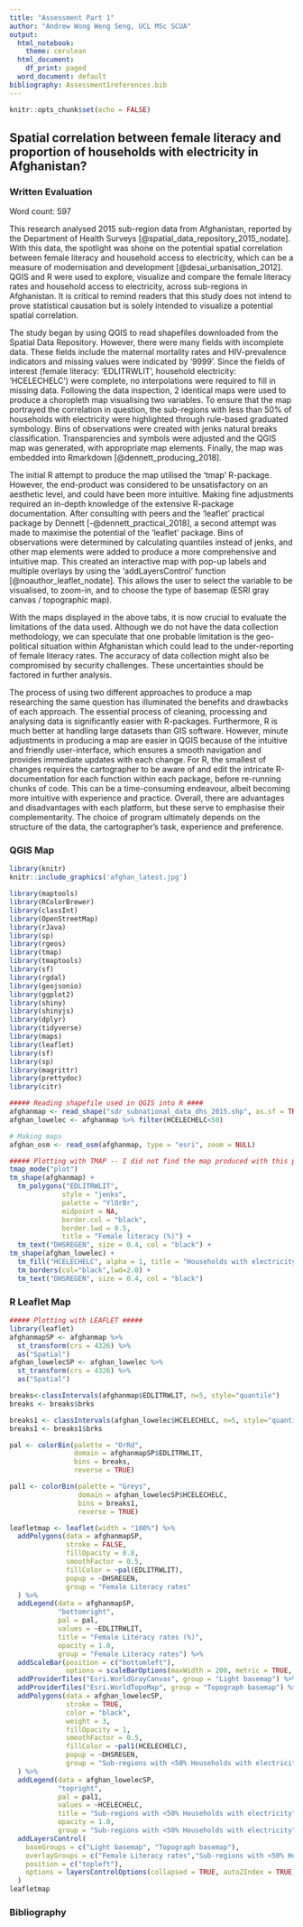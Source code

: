 ```yaml
---
title: "Assessment Part 1"
author: "Andrew Wong Weng Seng, UCL MSc SCUA"
output:
  html_notebook:
    theme: cerulean
  html_document:
    df_print: paged
  word_document: default
bibliography: Assessment1references.bib
---
```


```r
knitr::opts_chunk$set(echo = FALSE)
```

## Spatial correlation between female literacy and proportion of households with electricity in Afghanistan? {.tabset}

### Written Evaluation 

Word count: 597

This research analysed 2015 sub-region data from Afghanistan, reported by the Department of Health Surveys [@spatial_data_repository_2015_nodate]. With this data, the spotlight was shone on the potential spatial correlation between female literacy and household access to electricity, which can be a measure of modernisation and development [@desai_urbanisation_2012]. QGIS and R were used to explore, visualize and compare the female literacy rates and household access to electricity, across sub-regions in Afghanistan. It is critical to remind readers that this study does not intend to prove statistical causation but is solely intended to visualize a potential spatial correlation. 

The study began by using QGIS to read shapefiles downloaded from the Spatial Data Repository. However, there were many fields with incomplete data. These fields include the maternal mortality rates and HIV-prevalence indicators and missing values were indicated by ‘9999’. Since the fields of interest (female literacy: ‘EDLITRWLIT’, household electricity: ‘HCELECHELC’) were complete, no interpolations were required to fill in missing data. Following the data inspection, 2 identical maps were used to produce a choropleth map visualising two variables. To ensure that the map portrayed the correlation in question, the sub-regions with less than 50% of households with electricity were highlighted through rule-based graduated symbology. Bins of observations were created with jenks natural breaks classification. Transparencies and symbols were adjusted and the QGIS map was generated, with appropriate map elements. Finally, the map was embedded into Rmarkdown [@dennett_producing_2018].

The initial R attempt to produce the map utilised the ‘tmap’ R-package. However, the end-product was considered to be unsatisfactory on an aesthetic level, and could have been more intuitive. Making fine adjustments required an in-depth knowledge of the extensive R-package documentation. After consulting with peers and the ‘leaflet’ practical package by Dennett [-@dennett_practical_2018], a second attempt was made to maximise the potential of the ‘leaflet’ package. Bins of observations were determined by calculating quantiles instead of jenks, and other map elements were added to produce a more comprehensive and intuitive map. This created an interactive map with pop-up labels and multiple overlays by using the ‘addLayersControl’ function [@noauthor_leaflet_nodate]. This allows the user to select the variable to be visualised, to zoom-in, and to choose the type of basemap (ESRI gray canvas / topographic map). 

With the maps displayed in the above tabs, it is now crucial to evaluate the limitations of the data used. Although we do not have the data collection methodology, we can speculate that one probable limitation is the geo-political situation within Afghanistan which could lead to the under-reporting of female literacy rates. The accuracy of data collection might also be compromised by security challenges. These uncertainties should be factored in further analysis.

The process of using two different approaches to produce a map researching the same question has illuminated the benefits and drawbacks of each approach. The essential process of cleaning, processing and analysing data is significantly easier with R-packages. Furthermore, R is much better at handling large datasets than GIS software. However, minute adjustments in producing a map are easier in QGIS because of the intuitive and friendly user-interface, which ensures a smooth navigation and provides immediate updates with each change. For R, the smallest of changes requires the cartographer to be aware of and edit the intricate R-documentation for each function within each package, before re-running chunks of code. This can be a time-consuming endeavour, albeit becoming more intuitive with experience and practice. Overall, there are advantages and disadvantages with each platform, but these serve to emphasise their complementarity. The choice of program ultimately depends on the structure of the data, the cartographer’s task, experience and preference. 

### QGIS Map

```r
library(knitr)
knitr::include_graphics('afghan_latest.jpg')
```

```r

library(maptools)
library(RColorBrewer)
library(classInt)
library(OpenStreetMap)
library(rJava)
library(sp)
library(rgeos)
library(tmap)
library(tmaptools)
library(sf)
library(rgdal)
library(geojsonio)
library(ggplot2)
library(shiny)
library(shinyjs)
library(dplyr)
library(tidyverse)
library(maps)
library(leaflet)
library(sf)
library(sp)
library(magrittr)
library(prettydoc)
library(citr)

##### Reading shapefile used in QGIS into R ####
afghanmap <- read_shape("sdr_subnational_data_dhs_2015.shp", as.sf = TRUE)
afghan_lowelec <- afghanmap %>% filter(HCELECHELC<50)

# Making maps
afghan_osm <- read_osm(afghanmap, type = "esri", zoom = NULL)

```

```r
##### Plotting with TMAP -- I did not find the map produced with this package very aesthetic and intuitive. Thus, I tried Leaflet in the next section instead.  #####
tmap_mode("plot")
tm_shape(afghanmap) +
  tm_polygons("EDLITRWLIT",
             style = "jenks",
             palette = "YlOrBr",
             midpoint = NA,
             border.col = "black",
             border.lwd = 0.5,
             title = "Female literacy (%)") +
  tm_text("DHSREGEN", size = 0.4, col = "black") +
tm_shape(afghan_lowelec) +
  tm_fill("HCELECHELC", alpha = 1, title = "Households with electricity") +
  tm_borders(col="black",lwd=2.0) +
  tm_text("DHSREGEN", size = 0.4, col = "black")
```

### R Leaflet Map

```r
##### Plotting with LEAFLET #####
library(leaflet)
afghanmapSP <- afghanmap %>%
  st_transform(crs = 4326) %>%
  as("Spatial")
afghan_lowelecSP <- afghan_lowelec %>%
  st_transform(crs = 4326) %>%
  as("Spatial")

breaks<-classIntervals(afghanmap$EDLITRWLIT, n=5, style="quantile")
breaks <- breaks$brks

breaks1 <- classIntervals(afghan_lowelec$HCELECHELC, n=5, style="quantile")
breaks1 <- breaks1$brks

pal <- colorBin(palette = "OrRd", 
                domain = afghanmapSP$EDLITRWLIT,
                bins = breaks,
                reverse = TRUE)

pal1 <- colorBin(palette = "Greys",
                 domain = afghan_lowelecSP$HCELECHELC,
                 bins = breaks1,
                 reverse = TRUE)

leafletmap <- leaflet(width = "100%") %>%
  addPolygons(data = afghanmapSP, 
              stroke = FALSE,
              fillOpacity = 0.8,
              smoothFactor = 0.5,
              fillColor = ~pal(EDLITRWLIT),
              popup = ~DHSREGEN,
              group = "Female Literacy rates"
  ) %>%
  addLegend(data = afghanmapSP,
            "bottomright",
            pal = pal,
            values = ~EDLITRWLIT,
            title = "Female Literacy rates (%)",
            opacity = 1.0,
            group = "Female Literacy rates") %>%
  addScaleBar(position = c("bottomleft"),
              options = scaleBarOptions(maxWidth = 200, metric = TRUE, updateWhenIdle = TRUE)) %>%
  addProviderTiles("Esri.WorldGrayCanvas", group = "Light basemap") %>%
  addProviderTiles("Esri.WorldTopoMap", group = "Topograph basemap") %>%
  addPolygons(data = afghan_lowelecSP,
              stroke = TRUE,
              color = "black",
              weight = 3,
              fillOpacity = 1,
              smoothFactor = 0.5,
              fillColor = ~pal1(HCELECHELC),
              popup = ~DHSREGEN,
              group = "Sub-regions with <50% Households with electricity"
  ) %>%
  addLegend(data = afghan_lowelecSP,
            "topright",
            pal = pal1,
            values = ~HCELECHELC,
            title = "Sub-regions with <50% Households with electricity",
            opacity = 1.0,
            group = "Sub-regions with <50% Households with electricity") %>%
  addLayersControl(
    baseGroups = c("Light basemap", "Topograph basemap"),
    overlayGroups = c("Female Literacy rates","Sub-regions with <50% Households with electricity"),
    position = c("topleft"),
    options = layersControlOptions(collapsed = TRUE, autoZIndex = TRUE)
  )
leafletmap
```

### Bibliography
